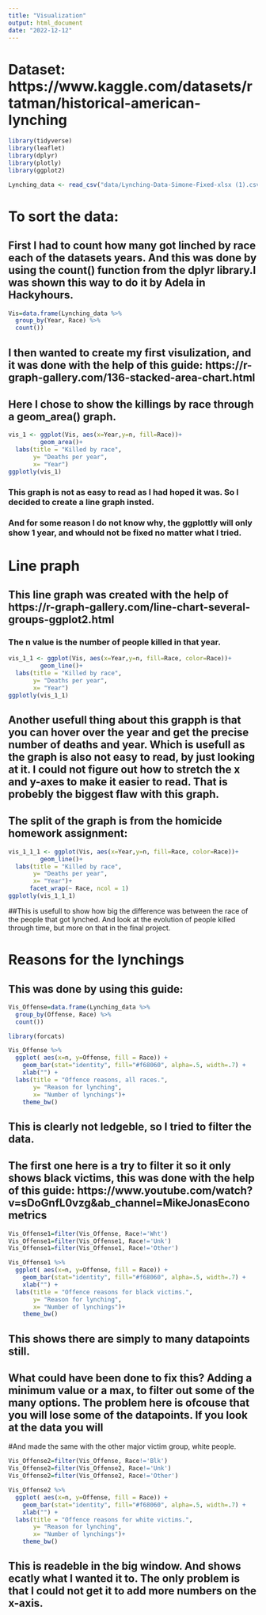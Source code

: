 ---
title: "Visualization"
output: html_document
date: "2022-12-12"
---
# Dataset: https://www.kaggle.com/datasets/rtatman/historical-american-lynching

```{r}
library(tidyverse)
library(leaflet)
library(dplyr)
library(plotly)
library(ggplot2)
```

```{r}
Lynching_data <- read_csv("data/Lynching-Data-Simone-Fixed-xlsx (1).csv")
```

# To sort the data:
## First I had to count how many got linched by race each of the datasets years. And this was done by using the count() function from the dplyr library.I was shown this way to do it by Adela in Hackyhours.

```{r}
Vis=data.frame(Lynching_data %>% 
  group_by(Year, Race) %>% 
  count())
```

## I then wanted to create my first visulization, and it was done with the help of this guide: https://r-graph-gallery.com/136-stacked-area-chart.html 
## Here I chose to show the killings by race through a geom_area() graph.

```{r}
vis_1 <- ggplot(Vis, aes(x=Year,y=n, fill=Race))+
         geom_area()+
  labs(title = "Killed by race", 
       y= "Deaths per year",
       x= "Year")
ggplotly(vis_1)
```
### This graph is not as easy to read as I had hoped it was. So I decided to create a line graph insted.
### And for some reason I do not know why, the ggplottly will only show 1 year, and whould not be fixed no matter what I tried.


# Line praph
## This line graph was created with the help of https://r-graph-gallery.com/line-chart-several-groups-ggplot2.html
### The n value is the number of people killed in that year. 

```{r}
vis_1_1 <- ggplot(Vis, aes(x=Year,y=n, fill=Race, color=Race))+
         geom_line()+
  labs(title = "Killed by race", 
       y= "Deaths per year",
       x= "Year")
ggplotly(vis_1_1)
```
## Another usefull thing about this grapph is that you can hover over the year and get the precise number of deaths and year. Which is usefull as the graph is also not easy to read, by just looking at it. I could not figure out how to stretch the x and y-axes to make it easier to read. That is probebly the biggest flaw with this graph.

## The split of the graph is from the homicide homework assignment:
```{r}
vis_1_1_1 <- ggplot(Vis, aes(x=Year,y=n, fill=Race, color=Race))+
         geom_line()+
  labs(title = "Killed by race", 
       y= "Deaths per year",
       x= "Year")+
      facet_wrap(~ Race, ncol = 1)
ggplotly(vis_1_1_1)
```

##This is usefull to show how big the difference was between the race of the people that got lynched. And look at the evolution of people killed through time, but more on that in the final project.



# Reasons for the lynchings
## This was done by using this guide: 
```{r}
Vis_Offense=data.frame(Lynching_data %>% 
  group_by(Offense, Race) %>% 
  count())
```

```{r}
library(forcats)
```


```{r}
Vis_Offense %>% 
  ggplot( aes(x=n, y=Offense, fill = Race)) +
    geom_bar(stat="identity", fill="#f68060", alpha=.5, width=.7) +
    xlab("") +
  labs(title = "Offence reasons, all races.", 
       y= "Reason for lynching",
       x= "Number of lynchings")+
    theme_bw()
```

## This is clearly not ledgeble, so I tried to filter the data. 
## The first one here is a try to filter it so it only shows black victims, this was done with the help of this guide: https://www.youtube.com/watch?v=sDoGnfL0vzg&ab_channel=MikeJonasEconometrics

```{r}
Vis_Offense1=filter(Vis_Offense, Race!='Wht')
Vis_Offense1=filter(Vis_Offense1, Race!='Unk')
Vis_Offense1=filter(Vis_Offense1, Race!='Other')
```

```{r}
Vis_Offense1 %>% 
  ggplot( aes(x=n, y=Offense, fill = Race)) +
    geom_bar(stat="identity", fill="#f68060", alpha=.5, width=.7) +
    xlab("") +
  labs(title = "Offence reasons for black victims.", 
       y= "Reason for lynching",
       x= "Number of lynchings")+
    theme_bw()
```

## This shows there are simply to many datapoints still.
## What could have been done  to fix this? Adding a minimum value or a max, to filter out some of the many options. The problem here is ofcouse that you will lose some of the datapoints. If you look at the data you will 

#And made the same with the other major victim group, white people.

```{r}
Vis_Offense2=filter(Vis_Offense, Race!='Blk')
Vis_Offense2=filter(Vis_Offense2, Race!='Unk')
Vis_Offense2=filter(Vis_Offense2, Race!='Other')
```

```{r}
Vis_Offense2 %>% 
  ggplot( aes(x=n, y=Offense, fill = Race)) +
    geom_bar(stat="identity", fill="#f68060", alpha=.5, width=.7) +
    xlab("") +
  labs(title = "Offence reasons for white victims.", 
       y= "Reason for lynching",
       x= "Number of lynchings")+
    theme_bw()
```

## This is readeble in the big window. And shows ecatly what I wanted it to. The only problem is that I could not get it to add more numbers on the x-axis.
